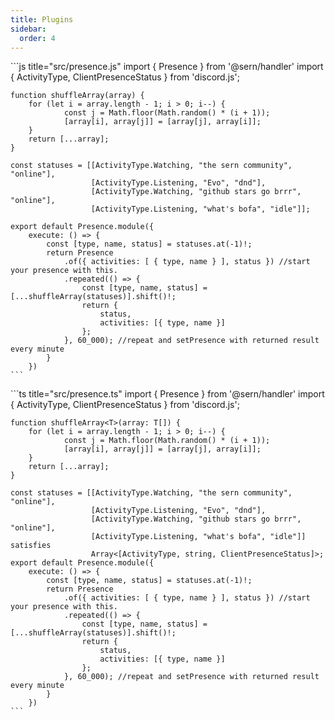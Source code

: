 ```yaml
---
title: Plugins 
sidebar:
  order: 4
---
```



<Tabs syncKey="language-preference">
  <TabItem value="js" label="JavaScript">
    ```js title="src/presence.js"
    import { Presence } from '@sern/handler'
    import { ActivityType, ClientPresenceStatus } from 'discord.js';

    function shuffleArray(array) {
        for (let i = array.length - 1; i > 0; i--) {
                const j = Math.floor(Math.random() * (i + 1));
                [array[i], array[j]] = [array[j], array[i]];
        }
        return [...array];
    }

    const statuses = [[ActivityType.Watching, "the sern community", "online"],
                      [ActivityType.Listening, "Evo", "dnd"],
                      [ActivityType.Watching, "github stars go brrr", "online"],
                      [ActivityType.Listening, "what's bofa", "idle"]]; 

    export default Presence.module({ 
        execute: () => {
            const [type, name, status] = statuses.at(-1)!;
            return Presence
                .of({ activities: [ { type, name } ], status }) //start your presence with this.
                .repeated(() => {
                    const [type, name, status] = [...shuffleArray(statuses)].shift()!;
                    return {
                        status,
                        activities: [{ type, name }]
                    };
                }, 60_000); //repeat and setPresence with returned result every minute
            }
        })
    ```
  </TabItem>
  <TabItem value="ts" label="TypeScript">
    ```ts title="src/presence.ts"
    import { Presence } from '@sern/handler'
    import { ActivityType, ClientPresenceStatus } from 'discord.js';

    function shuffleArray<T>(array: T[]) {
        for (let i = array.length - 1; i > 0; i--) {
                const j = Math.floor(Math.random() * (i + 1));
                [array[i], array[j]] = [array[j], array[i]];
        }
        return [...array];
    }

    const statuses = [[ActivityType.Watching, "the sern community", "online"],
                      [ActivityType.Listening, "Evo", "dnd"],
                      [ActivityType.Watching, "github stars go brrr", "online"],
                      [ActivityType.Listening, "what's bofa", "idle"]] satisfies 
                      Array<[ActivityType, string, ClientPresenceStatus]>;
    export default Presence.module({ 
        execute: () => {
            const [type, name, status] = statuses.at(-1)!;
            return Presence
                .of({ activities: [ { type, name } ], status }) //start your presence with this.
                .repeated(() => {
                    const [type, name, status] = [...shuffleArray(statuses)].shift()!;
                    return {
                        status,
                        activities: [{ type, name }]
                    };
                }, 60_000); //repeat and setPresence with returned result every minute
            }
        })
    ```
  </TabItem>
</Tabs>


